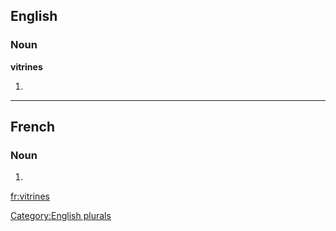 ==English==

===Noun===
'''vitrines'''

# {{plural of|[[vitrine]]}}

[[Category:English plurals]]

----

==French==

===Noun===
{{infl|fr|plural}} {{f|p}}

# {{plural of|vitrine|lang=French}}

[[fr:vitrines]]